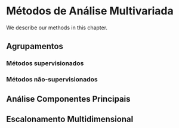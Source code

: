 # Métodos de Análise Multivariada

We describe our methods in this chapter.

## Agrupamentos

### Métodos supervisionados

### Métodos não-supervisionados

## Análise Componentes Principais

## Escalonamento Multidimensional